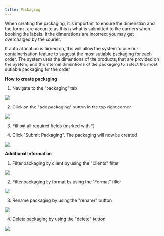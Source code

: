 ```yaml
---
title: Packaging
---
```


When creating the packaging, it is important to ensure the dimenstion and the format are accurate as this is what is submitted to the carriers when booking the labels. If the dimenstions are incorrect you may get overcharged by the courier.

If auto allocation is turned on, this will allow the system to use our containerisation feature to suggest the most sutiable packaging for each order. The system uses the dimentions of the products, that are provided on the system, and the internal dimentions of the packaging to select the most sutiable packaging for the order. 

**How to create packaging**
1. Navigate to the "packaging" tab

<img src="/images/packaging-2.png" />

2. Click on the "add packaging" button in the top right corner

<img src="/images/packaging-1.png" />

3. Fill out all required fields (marked with *)

4. Click "Submit Packaging". The packaging will now be created

<img src="/images/packaging-3.png" />

**Additional Information**

1. Filter packaging by client by using the "Clients" filter

<img src="/images/packaging-4.png" />

2. Filter packaging by format by using the "Format" filter

<img src="/images/packaging-5.png" />

3. Rename packaging by using the "rename" button

<img src="/images/packaging-6.png" />

4. Delete packaging by using the "delete" button

<img src="/images/packaging-7.png" />